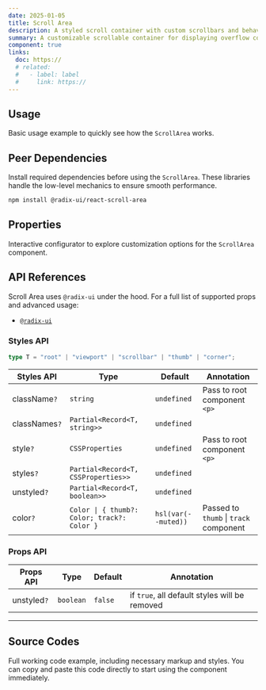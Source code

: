 ```yaml
---
date: 2025-01-05
title: Scroll Area
description: A styled scroll container with custom scrollbars and behavior, useful for containing overflowing content in a clean, controlled manner.
summary: A customizable scrollable container for displaying overflow content elegantly.
component: true
links:
  doc: https://
  # related:
  #   - label: label
  #     link: https://
---
```


## Usage

Basic usage example to quickly see how the `ScrollArea` works.

<ScrollAreaDemosUsage />

## Peer Dependencies

Install required dependencies before using the `ScrollArea`.
These libraries handle the low-level mechanics to ensure smooth performance.

```bash
npm install @radix-ui/react-scroll-area
```

## Properties

Interactive configurator to explore customization options for the `ScrollArea` component.

<ScrollAreaDemosConfigurator />

## API References

Scroll Area uses `@radix-ui` under the hood. For a full list of supported props and advanced usage:

- [`@radix-ui`](https://www.radix-ui.com/primitives/docs/components/scroll-area)

### Styles API

```ts
type T = "root" | "viewport" | "scrollbar" | "thumb" | "corner";
```

| Styles API    | Type                                        | Default             | Annotation                             |
| ------------- | ------------------------------------------- | ------------------- | -------------------------------------- |
| className`?`  | `string`                                    | `undefined`         | Pass to root component `<p>`           |
| classNames`?` | `Partial<Record<T, string>>`                | `undefined`         |                                        |
| style`?`      | `CSSProperties`                             | `undefined`         | Pass to root component `<p>`           |
| styles`?`     | `Partial<Record<T, CSSProperties>>`         | `undefined`         |                                        |
| unstyled`?`   | `Partial<Record<T, boolean>>`               | `undefined`         |                                        |
| color`?`      | `Color \| { thumb?: Color; track?: Color }` | `hsl(var(--muted))` | Passed to `thumb` \| `track` component |

### Props API

| Props API   | Type      | Default | Annotation                                    |
| ----------- | --------- | ------- | --------------------------------------------- |
| unstyled`?` | `boolean` | `false` | if `true`, all default styles will be removed |

---

## Source Codes

Full working code example, including necessary markup and styles.
You can copy and paste this code directly to start using the component immediately.

<SourceCodes name="scroll-area" />

